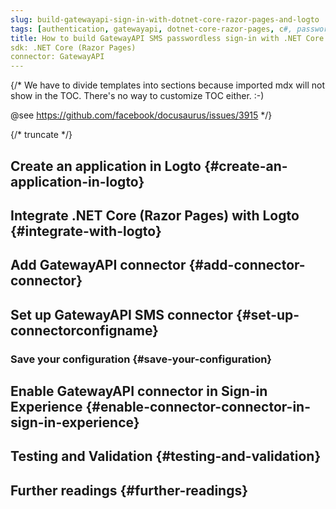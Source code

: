 ```yaml
---
slug: build-gatewayapi-sign-in-with-dotnet-core-razor-pages-and-logto
tags: [authentication, gatewayapi, dotnet-core-razor-pages, c#, passwordless-sign-in, sign-in, login]
title: How to build GatewayAPI SMS passwordless sign-in with .NET Core (Razor Pages)
sdk: .NET Core (Razor Pages)
connector: GatewayAPI
---
```


{/*
  We have to divide templates into sections because imported mdx will not show in the TOC.
  There's no way to customize TOC either. :-)

  @see https://github.com/facebook/docusaurus/issues/3915
*/}



{/* truncate */}

<Intro connector={connector} sdk=".NET Core (Razor Pages)" link="https://learn.microsoft.com/aspnet/core/razor-pages" />

## Create an application in Logto \{#create-an-application-in-logto}

<CreateApplication type="Traditional web" framework=".NET Core (Razor Pages)" />

## Integrate .NET Core (Razor Pages) with Logto \{#integrate-with-logto}

<FrameworkGuide />

## Add GatewayAPI connector \{#add-connector-connector}

<AddPasswordlessConnector
  connector={connector}
  connectorType="SMS"
  passwordlessSignUpIdentifier="Phone number"
/>

## Set up GatewayAPI SMS connector \{#set-up-connectorconfigname}

<ConnectorGuide />

### Save your configuration \{#save-your-configuration}

<SaveYourConfiguration connector={connector} />

## Enable GatewayAPI connector in Sign-in Experience \{#enable-connector-connector-in-sign-in-experience}

<EnablePasswordlessConnector
  connectorType="SMS"
  passwordlessSignUpIdentifier="Phone number"
/>

## Testing and Validation \{#testing-and-validation}

<TestingAndValidation connector={connector} sdk=".NET Core (Razor Pages)" />

## Further readings \{#further-readings}

<FurtherReadings />
